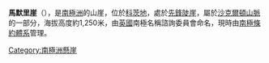 {{coord|80|27|S|21|23|W|display=title}}

'''馬默里崖'''（{{lang-en|Mummery Cliff}}），是[[南極洲|南極洲]]的山崖，位於[[科茨地|科茨地]]，處於[[先鋒陡崖|先鋒陡崖]]，屬於[[沙克爾頓山脈|沙克爾頓山脈]]的一部分，海拔高度約1,250米，由[[英國|英國]]南極名稱諮詢委員會命名，現時由[[南極條約體系|南極條約體系]]管理。

{{DEFAULTSORT:Mummery Cliff}}
[[Category:南極洲懸崖|Category:南極洲懸崖]]


{{CoatsLand-geo-stub}}